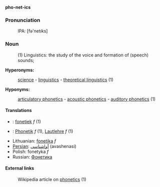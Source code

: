 '''pho-net-ics'''
===Pronunciation===
:IPA: [fə'netıks]

===Noun===
:(1) Linguistics: the study of the voice and formation of (speech) sounds;

'''Hyperonyms:'''
:[[science]] - [[linguistics]] - [[theoretical linguistics]] (1)

'''Hyponyms:'''
:[[articulatory phonetics]] - [[acoustic phonetics]] - [[auditory phonetics]] (1)

==== Translations ====
*{{msg:nl}}: [[fonetiek]] ''f'' (1)
*{{msg:de}}: [[Phonetik]] ''f'' (1), [[Lautlehre]] ''f'' (1)
*Lithuanian: [[fonetika]] ''f''
*[[Persian]]: [[آواشناسی]] (avashenasi)
*Polish: fonetyka ''f''
*Russian: [[Фонетика]]

====External links====
:Wikipedia article on [[w:en:phonetics|phonetics]] (1)